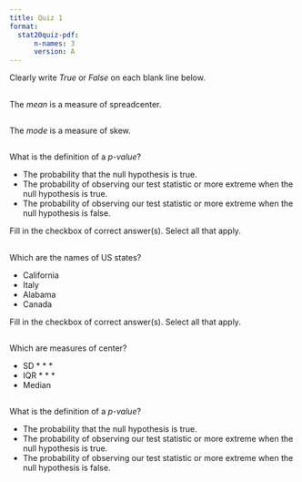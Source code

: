 ```yaml
---
title: Quiz 1
format:
  stat20quiz-pdf:
      n-names: 3
      version: A
---
```


:::{.directionsbox}
Clearly write *True* or *False* on each blank line below.
:::

## {.tf}

The *mean* is a measure of [spread]{.vA .vB}[center]{.vC .vD}.

## {.tf}

The *mode* is a measure of skew.

\vspace{3mm}


##

What is the definition of a *p-value*?

- The probability that the null hypothesis is true.
- The probability of observing our test statistic or more extreme when the null hypothesis is true.
- The probability of observing our test statistic or more extreme when the null hypothesis is false.


:::{.directionsbox}
Fill in the checkbox of correct answer(s). Select all that apply.
:::

## {.select-all}

Which are the names of US states?

- California
- Italy
- Alabama
- Canada


:::{.directionsbox}
Fill in the checkbox of correct answer(s). Select all that apply.
:::
## {.select-all}

Which are measures of center?

- SD
* * *
- IQR
* * *
- Median

##

What is the definition of a *p-value*?

- The probability that the null hypothesis is true.
- The probability of observing our test statistic or more extreme when the null hypothesis is true.
- The probability of observing our test statistic or more extreme when the null hypothesis is false.
